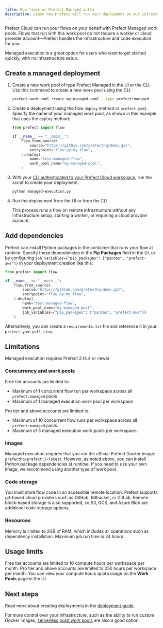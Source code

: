 ```yaml
---
title: Run flows on Prefect Managed infra
description: Learn how Prefect will run your deployment on our infrastructure.
---
```

Prefect Cloud can run your flows on your behalf with Prefect Managed work pools.
Flows that run with this work pool do not require a worker or cloud provider 
account—Prefect handles the infrastructure and code execution for you.

Managed execution is a great option for users who want to get started quickly, with no infrastructure setup.

## Create a managed deployment

1. Create a new work pool of type Prefect Managed in the UI or the CLI.
   Use this command to create a new work pool using the CLI:

   ```bash
   prefect work-pool create my-managed-pool --type prefect:managed
   ```

1. Create a deployment using the flow `deploy` method or `prefect.yaml`.
   Specify the name of your managed work pool, as shown in this example that uses the `deploy` method:

   ```python managed-execution.py
   from prefect import flow

   if __name__ == "__main__":
       flow.from_source(
           source="https://github.com/prefecthq/demo.git",
           entrypoint="flow.py:my_flow",
       ).deploy(
           name="test-managed-flow",
           work_pool_name="my-managed-pool",
       )
   ```

1. With your [CLI authenticated to your Prefect Cloud workspace](/3.0rc/manage/cloud/manage-users/api-keys/), run the script to create your deployment:

   ```bash
   python managed-execution.py
   ```

1. Run the deployment from the UI or from the CLI.

   This process runs a flow on remote infrastructure without any infrastructure setup, starting a worker, or requiring a cloud provider account.

## Add dependencies

Prefect can install Python packages in the container that runs your flow at runtime.
Specify these dependencies in the **Pip Packages** field in the UI, or by configuring 
`job_variables={"pip_packages": ["pandas", "prefect-aws"]}` in your deployment creation like this:

```python
from prefect import flow

if __name__ == "__main__":
    flow.from_source(
        source="https://github.com/prefecthq/demo.git",
        entrypoint="flow.py:my_flow",
    ).deploy(
        name="test-managed-flow",
        work_pool_name="my-managed-pool",
        job_variables={"pip_packages": ["pandas", "prefect-aws"]}
    )
```

Alternatively, you can create a `requirements.txt` file and reference it in your `prefect.yaml` `pull_step`.

## Limitations

Managed execution requires Prefect 2.14.4 or newer.

### Concurrency and work pools

Free tier accounts are limited to:

- Maximum of 1 concurrent flow run per workspace across all `prefect:managed` pools
- Maximum of 1 managed execution work pool per workspace

Pro tier and above accounts are limited to:

- Maximum of 10 concurrent flow runs per workspace across all `prefect:managed` pools.
- Maximum of 5 managed execution work pools per workspace.

### Images

Managed execution requires that you run the official Prefect Docker image: `prefecthq/prefect:3-latest`. 
However, as noted above, you can install Python package dependencies at runtime. 
If you need to use your own image, we recommend using another type of work pool.

### Code storage

You must store flow code in an accessible remote location.
Prefect supports git-based cloud providers such as GitHub, Bitbucket, or GitLab.
Remote block-based storage is also supported, so S3, GCS, and Azure Blob are additional code storage options.

### Resources

Memory is limited to 2GB of RAM, which includes all operations such as dependency installation. 
Maximum job run time is 24 hours.

## Usage limits

Free tier accounts are limited to 10 compute hours per workspace per month. 
Pro tier and above accounts are limited to 250 hours per workspace per month. 
You can view your compute hours quota usage on the **Work Pools** page in the UI.

## Next steps

Read more about creating deployments in the [deployment guide](/3.0rc/deploy/infrastructure/docker/).

For more control over your infrastructure, such as the ability to run 
custom Docker images, [serverless push work pools](/3.0rc/deploy/infrastructure/serverless/) 
are also a good option.